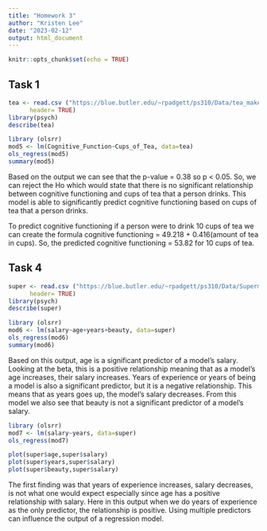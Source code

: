 ```yaml
---
title: "Homework 3"
author: "Kristen Lee"
date: "2023-02-12"
output: html_document
---
```


```r
knitr::opts_chunk$set(echo = TRUE)
```

## Task 1
```r
tea <- read.csv ("https://blue.butler.edu/~rpadgett/ps310/Data/tea_makes_you_brainy_716.csv", 
      header= TRUE)
library(psych)
describe(tea)
```

```r
library (olsrr)
mod5 <- lm(Cognitive_Function~Cups_of_Tea, data=tea)
ols_regress(mod5)
summary(mod5)
```

Based on the output we can see that the p-value = 0.38 so p < 0.05. So, we can reject the Ho which would state that there is no significant relationship between cognitive functioning and cups of tea that a person drinks. This model is able to significantly predict cognitive functioning based on cups of tea that a person drinks. 

To predict cognitive functioning if a person were to drink 10 cups of tea we can create the formula
cognitive functioning = 49.218 + 0.416(amount of tea in cups). So, the predicted cognitive functioning = 53.82 for 10 cups of tea.

## Task 4
```r
super <- read.csv ("https://blue.butler.edu/~rpadgett/ps310/Data/Supermodel.csv", 
      header= TRUE)
library(psych)
describe(super)
```

```r
library (olsrr)
mod6 <- lm(salary~age+years+beauty, data=super)
ols_regress(mod6)
summary(mod6)
```

Based on this output, age is a significant predictor of a model's salary. Looking at the beta, this is a positive relationship meaning that as a model's age increases, their salary increases. Years of experience or years of being a model is also a significant predictor, but it is a negative relationship. This means that as years goes up, the model's salary decreases. From this model we also see that beauty is not a significant predictor of a model's salary. 

```r
library (olsrr)
mod7 <- lm(salary~years, data=super)
ols_regress(mod7)

plot(super$age,super$salary)
plot(super$years,super$salary)
plot(super$beauty,super$salary)
```

The first finding was that years of experience increases, salary decreases, is not what one would expect especially since age has a positive relationship with salary. Here in this output when we do years of experience as the only predictor, the relationship is positive. Using multiple predictors can influence the output of a regression model. 


